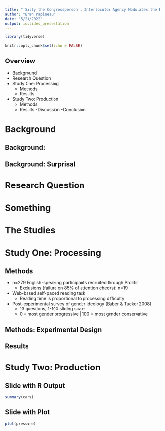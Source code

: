 ```yaml
---
title: "'Sally the Congressperson': Interlocutor Agency Modulates the Role of Subjective Social Beliefs in Linguistic Processes"
author: "Bran Papineau"
date: "5/23/2022"
output: ioslides_presentation
---
```


```r
library(tidyverse)
```


```r
knitr::opts_chunk$set(echo = FALSE)
```

## Overview

- Background
- Research Question
- Study One: Processing
  - Methods
  - Results
- Study Two: Production
  - Methods
  - Results
-Discussion
-Conclusion

# Background

## Background: 

## Background: Surprisal

# Research Question

# Something

# The Studies

# Study One: Processing

## Methods

- n=279 English-speaking participants recruited through Prolific 
  - Exclusions (failure on 85% of attention checks): n=19
- Web-based self-paced reading task
  - Reading time is proportional to processing difficulty
- Post-experimental survey of gender ideology (Baber & Tucker 2008)
  - 13 questions, 1-100 sliding scale
  - 0 = most gender progressive | 100 = most gender conservative


## Methods: Experimental Design

## Results

# Study Two: Production

## Slide with R Output

```r
summary(cars)
```

## Slide with Plot

```r
plot(pressure)
```

